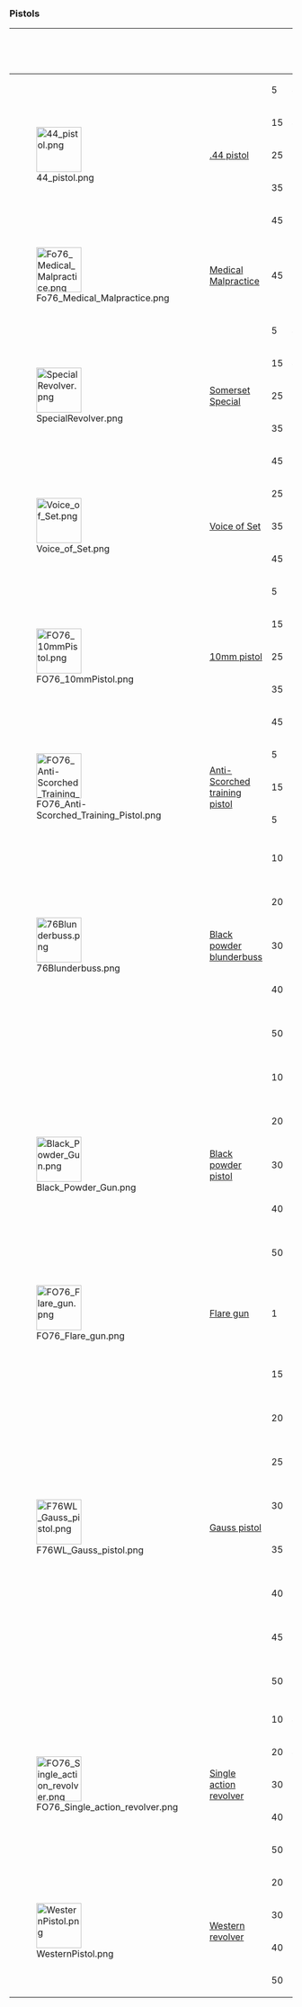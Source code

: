 ===Pistols===
{{clear}}
{| class="va-table va-table-center sortable va-table-full"
!
! {{Icon|pistol|24px|tooltip=Pistol name}}
! {{Icon|level|x18px|tooltip=Level}}
! {{Icon|damage|x18px|tooltip=Damage per shot|link=Damage}}
! {{Icon|dps|x18px|tooltip=Damage per second}}
! {{Icon|attack|x18px|tooltip=Fire rate}}
! {{Icon|range|x18px|tooltip=Range}}
! {{Icon|spread|x18px|tooltip=Accuracy}}
! {{Icon|crit|x18px|tooltip=Critical hit Damage}}
! {{Icon|ap|x18px|tooltip=Action point cost}}
! {{Icon|dap|x18px|tooltip=Damage per Action Point}}
! {{Icon|ammo|x18px|tooltip=Ammunition used|link=Fallout 76 ammunition}}
! {{Icon|mag|x18px|tooltip=Magazine capacity (shots per reload)}}
! {{Icon|weight|x18px|tooltip=Weapon weight}}
! {{Icon|merchant|x18px|tooltip=Weapon value in caps}}
! {{Icon|ratio|x18px|tooltip=Value to weight ratio}}
! Base ID

|-style="height:32px;"
| rowspan="5" |[[File:44 pistol.png|80px|link=.44 pistol (Fallout 76)]]
| rowspan="5" |[[.44 pistol (Fallout 76)|.44 pistol]]
| 5
| 40
| 24
| 6
| 84
| 65
| ?
| 35
| 1.14
| [[.44 round (Fallout 76)|.44]]
| 6
| 4
| 40
| 10
| rowspan="5" | {{ID|000CE97D}}
|-style="height:32px;"
| 15
| 45
| 27
| 6
| 84
| 65
| ?
| 35
| 1.28
| [[.44 round (Fallout 76)|.44]]
| 6
| 4
| 40
| 10
|-style="height:32px;"
| 25
| 50
| 30
| 6
| 84
| 65
| ?
| 35
| 1.43
| [[.44 round (Fallout 76)|.44]]
| 6
| 4
| 40
| 10
|-style="height:32px;" 
| 35
| 55
| 33
| 6
| 84
| 65
| ?
| 35
| 1.57
| [[.44 round (Fallout 76)|.44]]
| 6
| 4
| 40
| 10
|-style="height:32px;"
| 45
| 60
| 36
| 6
| 84
| 65
| ?
| 35
| 1.71
| [[.44 round (Fallout 76)|.44]]
| 6
| 4
| 40
| 10

|- class="va-table-highlight" style="height:32px;"
| [[File:Fo76 Medical Malpractice.png|80px|link=Medical Malpractice]]
| [[Medical Malpractice]] {{icon|FO76WA|link=Wild Appalachia}} {{limited}}
| 45
| 81
| 56.7
| 7
| 84
| 37
| ?
| 35
| 2.31
| [[.44 round (Fallout 76)|.44]]
| 6
| 4
| 40
| 10
| {{ID|00403022}}

|- class="va-table-highlight" style="height:32px;"
| rowspan="5" | [[File:SpecialRevolver.png|80px|link=Somerset Special]]
| rowspan="5" | [[Somerset Special]]
| 5
| 40
| 24
| 6
| 84
| 65
| ?
| 35
| 1.14
| [[.44 round (Fallout 76)|.44]]
| 6
| 4
| 40
| 10
| rowspan="5" | {{ID|000CE97D}}
|-style="height:32px;" class="va-table-highlight"
| 15
| 45
| 27
| 6
| 84
| 65
| ?
| 35
| 1.28
| [[.44 round (Fallout 76)|.44]]
| 6
| 4
| 40
| 10
|-style="height:32px;" class="va-table-highlight"
| 25
| 50
| 30
| 6
| 84
| 65
| ?
| 35
| 1.43
| [[.44 round (Fallout 76)|.44]]
| 6
| 4
| 40
| 10
|-style="height:32px;" class="va-table-highlight"
| 35
| 55
| 33
| 6
| 84
| 65
| ?
| 35
| 1.57
| [[.44 round (Fallout 76)|.44]]
| 6
| 4
| 40
| 10
|-style="height:32px;" class="va-table-highlight"
| 45
| 60
| 36
| 6
| 84
| 65
| ?
| 35
| 1.71
| [[.44 round (Fallout 76)|.44]]
| 6
| 4
| 40
| 10


|- class="va-table-highlight" style="height:32px;"
| rowspan="3" |[[File:Voice of Set.png|80px|link=Voice_of_Set]]
| rowspan="3" |[[Voice of Set]]
| 25
| 60
| 36
| 6
| 84
| 68
| 61
| 20
| 3
| [[.44 round (Fallout 76)|.44]]
| 6
| 4
| 125
| 31.25
| rowspan="3" | {{ID|0039C6C9}}
|- class="va-table-highlight" style="height:32px;"
| 35
| 66
| 39.6
| 6
| 84
| 68
| ?
| 20
| 3.3
| [[.44 round (Fallout 76)|.44]]
| 6
| 4
| 125
| 31.25
|- class="va-table-highlight" style="height:32px;"
| 45
| 72
| 43.2
| 6
| 84
| 68
| ?
| 20
| 3.6
| [[.44 round (Fallout 76)|.44]]
| 6
| 4
| 125
| 31.25

|-style="height:32px;"
| rowspan="5" |[[File:FO76 10mmPistol.png|80px|link=10mm pistol (Fallout 76)]]
| rowspan="5" |[[10mm pistol (Fallout 76)|10mm pistol]]
| 5
| 15
| 64.5
| 43
| 120
| 63
| ?
| 28
| 0.54
| [[10mm round (Fallout 76)|10mm]]
| 12
| 3
| 40
| 13.33
| rowspan="5" | {{ID|00004822}}
|-style="height:32px;"
| 15
| 18
| 77.4
| 43
| 120
| 63
| ?
| 28
| 0.64
| [[10mm round (Fallout 76)|10mm]]
| 12
| 3
| 40
| 13.33
|-style="height:32px;"
| 25
| 21
| 90.3
| 43
| 120
| 63
| ?
| 28
| 0.75
| [[10mm round (Fallout 76)|10mm]]
| 12
| 3
| 40
| 13.33
|-style="height:32px;"
| 35
| 24
| 103.2
| 43
| 120
| 63
| ?
| 28
| 0.86
| [[10mm round (Fallout 76)|10mm]]
| 12
| 3
| 40
| 13.33
|-style="height:32px;"
| 45
| 28
| 120.4
| 43
| 120
| 63
| ?
| 28
| 1
| [[10mm round (Fallout 76)|10mm]]
| 12
| 3
| 40
| 13.33

|- class="va-table-highlight" style="height:32px;"
| rowspan="3" | [[File:FO76 Anti-Scorched Training Pistol.png|80px|link=Anti-Scorched training pistol]]
| rowspan="3" | [[Anti-Scorched training pistol]]
| 5
| 12
| 90
| 75
| 108
| 66
| ?
| 20
| 0.6
| [[10mm round (Fallout 76)|10mm]]
| 12
| 3
| 45
| 15
| rowspan="3" | {{ID|004F496F}}
|- class="va-table-highlight" style="height:32px;"
| 15
| 12
| 90
| 75
| 108
| 66
| ?
| 20
| 0.6
| [[10mm round (Fallout 76)|10mm]]
| 12
| 3
| 45
| 15
|- class="va-table-highlight" style="height:32px;"
| 5
| 12
| 90
| 75
| 108
| 66
| ?
| 20
| 0.6
| [[10mm round (Fallout 76)|10mm]]
| 12
| 3
| 45
| 15

|-style="height:32px;"
| rowspan="5" |[[File:76Blunderbuss.png|80px|link=Black powder blunderbuss]]
| rowspan="5" |[[Black powder blunderbuss]]
| 10
| 115
| 23
| 2
| 12
| 66
| ?
| 28
| 4.10
| [[.50 caliber ball|.50 ball]]
| 1
| 3
| 90
| 30
| rowspan="5" | {{ID|00003AAD}}
|-style="height:32px;"
| 20
| 130
| 26
| 2
| 12
| 66
| ?
| 28
| 4.64
| [[.50 caliber ball|.50 ball]]
| 1
| 3
| 90
| 30
|-style="height:32px;"
| 30
| 145
| 29
| 2
| 12
| 66
| ?
| 28
| 5.17
| [[.50 caliber ball|.50 ball]]
| 1
| 3
| 90
| 30
|-style="height:32px;"
| 40
| 160
| 32
| 2
| 12
| 66
| ?
| 28
| 5.71
| [[.50 caliber ball|.50 ball]]
| 1
| 3
| 90
| 30
|-style="height:32px;"
| 50
| 175
| 35
| 2
| 12
| 66
| ?
| 28
| 6.25
| [[.50 caliber ball|.50 ball]]
| 1
| 3
| 90
| 30

|-style="height:32px;"
| rowspan="5" |[[File:Black Powder Gun.png|80px|link=Black powder pistol]]
| rowspan="5" |[[Black powder pistol]]
| 10
| 115
| 23
| 2
| 204
| 66
| ?
| 28
| 4.10
| [[.50 caliber ball|.50 ball]]
| 1
| 3
| 90
| 30
| rowspan="5" | {{ID|00003AAC}}
|-style="height:32px;"
| 20
| 130
| 26
| 2
| 204
| 66
| ?
| 28
| 4.64
| [[.50 caliber ball|.50 ball]]
| 1
| 3
| 90
| 30
|-style="height:32px;"
| 30
| 145
| 29
| 2
| 204
| 66
| ?
| 28
| 5.18
| [[.50 caliber ball|.50 ball]]
| 1
| 3
| 90
| 30
|-style="height:32px;"
| 40
| 160
| 32
| 2
| 204
| 66
| ?
| 28
| 5.71
| [[.50 caliber ball|.50 ball]]
| 1
| 3
| 90
| 30
|-style="height:32px;"
| 50
| 175
| 35
| 2
| 204
| 66
| ?
| 28
| 6.25
| [[.50 caliber ball|.50 ball]]
| 1
| 3
| 90
| 30

|-style="height:32px;"
| rowspan="1" |[[File:FO76 Flare gun.png|80px|link=Flare gun (Fallout 76)]]
| rowspan="1" |[[Flare gun (Fallout 76)|Flare gun]]
| 1
| 5
| 1.5
| 3
| 147
| 75
| ?
| 40
| 0.125
| [[Flare (Fallout 76)|Flare]]
| 1
| 2
| 50
| 25
| {{ID|001025AC}}

|- style="height:32px;"
| rowspan="8" |[[File:F76WL Gauss pistol.png|80px|link=Gauss pistol (Wastelanders)]]
| rowspan="8" |[[Gauss pistol (Wastelanders)|Gauss pistol]] {{Icon|FO76WL}}
| 15
| 62
| 415.4
| 67
| 120
| 58
| ?
| 35
| 1.77
| [[2mm electromagnetic cartridge (Fallout 76)|2mm EC]]
| 18
| 4
| 85
| 21.25
| rowspan="8" | {{ID|0054a165}}
|- style="height:32px;"
| 20
| 70
| 469
| 67
| 120
| 58
| ?
| 35
| 3
| [[2mm electromagnetic cartridge (Fallout 76)|2mm EC]]
| 18
| 4
| 85
| 21.25
|- style="height:32px;"
| 25
| 76
| 524.4
| 67
| 120
| 58
| ?
| 35
| 2.17
| [[2mm electromagnetic cartridge (Fallout 76)|2mm EC]]
| 18
| 4
| 85
| 21.25
|- style="height:32px;"
| 30
| 85
| 569.5
| 67
| 120
| 58
| ?
| 35
| 2.43
| [[2mm electromagnetic cartridge (Fallout 76)|2mm EC]]
| 18
| 4
| 85
| 21.25
|- style="height:32px;"
| 35
| 92
| 616.4
| 67
| 120
| 58
| ?
| 35
| 2.63
| [[2mm electromagnetic cartridge (Fallout 76)|2mm EC]]
| 18
| 4
| 85
| 21.25
|- style="height:32px;"
| 40
| 100
| 670
| 67
| 120
| 58
| ?
| 35
| 2.86
| [[2mm electromagnetic cartridge (Fallout 76)|2mm EC]]
| 18
| 4
| 85
| 21.25
|- style="height:32px;"
| 45
| 108
| 723.6
| 67
| 120
| 58
| ?
| 35
| 3.09
| [[2mm electromagnetic cartridge (Fallout 76)|2mm EC]]
| 18
| 4
| 85
| 21.25
|- style="height:32px;"
| 50
| 115
| 770.5
| 67
| 120
| 58
| ?
| 35
| 3.29
| [[2mm electromagnetic cartridge (Fallout 76)|2mm EC]]
| 18
| 4
| 85
| 21.25

|-style="height:32px;"
| rowspan="5" |[[File:FO76 Single action revolver.png|80px|link=Single action revolver]]
| rowspan="5" |[[Single action revolver]]
| 10
| 42
| 25.2
| 6
| 204
| 65
| ?
| 35
| 1.2
| [[.44 round (Fallout 76)|.44]]
| 6
| 4
| 85
| 21.25
| rowspan="5" | {{ID|001C7A69}}
|-style="height:32px;"
| 20
| 48
| 28.8
| 6
| 204
| 65
| ?
| 35
| 1.37
| [[.44 round (Fallout 76)|.44]]
| 6
| 4
| 85
| 21.25
|-style="height:32px;"
| 30
| 52
| 31.2
| 6
| 204
| 65
| ?
| 35
| 1.49
| [[.44 round (Fallout 76)|.44]]
| 6
| 4
| 85
| 21.25
|-style="height:32px;"
| 40
| 58
| 34.8
| 6
| 204
| 65
| ?
| 35
| 1.66
| [[.44 round (Fallout 76)|.44]]
| 6
| 4
| 85
| 21.25
|-style="height:32px;"
| 50
| 62
| 37.2
| 6
| 204
| 65
| ?
| 35
| 1.77
| [[.44 round (Fallout 76)|.44]]
| 6
| 4
| 85
| 21.25

|- style="height:32px;"
| rowspan="4" |[[File:WesternPistol.png|80px|link=Western revolver (Fallout 76)]]
| rowspan="4" |[[Western revolver (Fallout 76)|Western revolver]]
| 20
| 50
| 30
| 6
| 120
| 68
| ?
| 35
| 1.43
| [[.44 round (Fallout 76)|.44]]
| 6
| 4
| 120
| 30
| rowspan="4" | {{ID|00113D6A}}
|-style="height:32px;"
| 30
| 55
| 33
| 6
| 120
| 68
| ?
| 35
| 1.57
| [[.44 round (Fallout 76)|.44]]
| 6
| 4
| 120
| 30
|-style="height:32px;"
| 40
| 60
| 36
| 6
| 120
| 68
| ?
| 35
| 1.71
| [[.44 round (Fallout 76)|.44]]
| 6
| 4
| 120
| 30
|-style="height:32px;"
| 50
| 65
| 39
| 6
| 120
| 68
| ?
| 35
| 1.86
| [[.44 round (Fallout 76)|.44]]
| 6
| 4
| 120
| 30
|}
